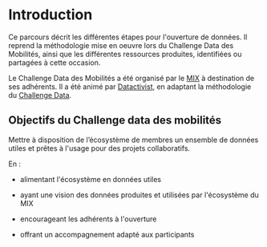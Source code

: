 # Introduction {.unnumbered}

Ce parcours décrit les différentes étapes pour l\'ouverture de données. Il reprend la méthodologie mise en oeuvre lors du Challenge Data des Mobilités, ainsi que les différentes ressources produites, identifiées ou partagées à cette occasion. 

Le Challenge Data des Mobilités a été organisé par le [MIX](https://www.mix-rouen.fr/) à destination de ses adhérents. Il a été animé par [Datactivist](https://datactivist.coop/fr/), en adaptant la méthodologie du [Challenge Data](https://opendatacanvas.org/challenge-data).

## Objectifs du Challenge data des mobilités

Mettre à disposition de l'écosystème de membres un ensemble de données utiles et prêtes à l\'usage pour des projets collaboratifs.

En : 

-   alimentant l\'écosystème en données utiles

-   ayant une vision des données produites et utilisées par l\'écosystème du MIX

-   encourageant les adhérents à l\'ouverture

-   offrant un accompagnement adapté aux participants
